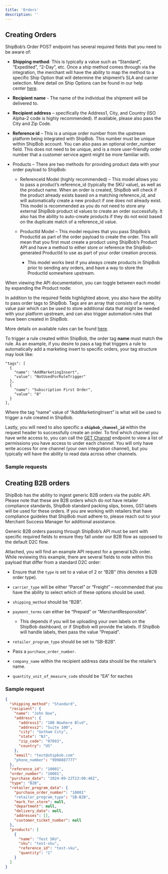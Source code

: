 ```yaml
---
title: 'Orders'
description: ''
---
```


## Creating Orders

ShipBob’s Order POST endpoint has several required fields that you need to be aware of:

* **Shipping method**: This is typically a value such as “Standard”, “Expedited”, “2-Day”, etc. Once a ship method comes through via the integration, the merchant will have the ability to map the method to a specific Ship Option that will determine the shipment’s SLA and carrier selection. More detail on Ship Options can be found in our help center [here](https://support.shipbob.com/s/article/Available-Ship-Options-and-Average-Carrier-Transit-Times-by-Country-of-Origin).

* **Recipient name** - The name of the individual the shipment will be delivered to.

* **Recipient address** – specifically the Address1, City, and Country (ISO Alpha-2 code is highly recommended). If available, please also pass the City and Zip Code.

* **Reference id** – This is a unique order number from the upstream platform being integrated with ShipBob. This number must be unique within ShipBob account.
  You can also pass an optional order\_number field. This does not need to be unique, and is a more user-friendly order number that a customer service agent might be more familiar with.

* Products – There are two methods for providing product data with your order payload to ShipBob:

  * ReferenceId Model (highly recommended) – This model allows you to pass a product’s reference\_id (typically the SKU value), as well as the product name. When an order is created, ShipBob will check if the product already exists based on a matching reference\_id, and will automatically create a new product if one does not already exist.
    This model is recommended as you do not need to store any external ShipBob product id values to create an order successfully. It also has the ability to auto-create products if they do not exist based on the duplicate match of a reference\_id value.

  * ProductId Model – This model requires that you pass ShipBob’s ProductId as part of the order payload to create the order. This will mean that you first must create a product using ShipBob’s Product API and have a method to either store or reference the ShipBob-generated ProductId to use as part of your order creation process.

    * This model works best if you always create products in ShipBob prior to sending any orders, and have a way to store the ProductId somewhere upstream.

When viewing the API documentation, you can toggle between each model by expanding the Product node:

In addition to the required fields highlighted above, you also have the ability to pass order tags to ShipBob. Tags are an array that consists of a name, value pair which can be used to store additional data that might be needed with your platform upstream, and can also trigger automation rules that have been created in ShipBob.

More details on available rules can be found [here](https://support.shipbob.com/s/article/Automation-Rules).

To trigger a rule created within ShipBob, the order tag **name** must match the rule. As an example, if you desire to pass a tag that triggers a rule to automatically add a marketing insert to specific orders, your tag structure may look like:

```
"tags": [
  {
    "name": "AddMarketingInsert",
    "value": "NotUsedForRuleTrigger"
  },
  {
    "name": "Subscription First Order",
    "value": "0"
  }
],
```

Where the tag “name” value of “AddMarketingInsert” is what will be used to trigger a rule created in ShipBob.

Lastly, you will need to also specific a **`shipbob_channel_id`** within the request header to successfully create an order. To find which channel you have write access to, you can call the [GET Channel](https://developer.shipbob.com/api-docs#tag/Channels/paths/~11.0~1channel/get) endpoint to view a list of permissions you have access to under each channel. You will only have write access for one channel (your own integration channel), but you typically will have the ability to read data across other channels.

### Sample requests

<AccordionGroup>
  <Accordion title="Create Order" defaultOpen={false}>

  </Accordion>

  <Accordion title="Create Order (with tags)" defaultOpen={false}>

  </Accordion>

  <Accordion title="Create order (specify fulfillment center)" defaultOpen={false}>

  </Accordion>
</AccordionGroup>

## Creating B2B orders

ShipBob has the ability to ingest generic B2B orders via the public API. Please note that these are B2B orders which do not have retailer compliance standards, ShipBob standard packing slips, boxes, GS1 labels will be used for these orders. If you are working with retailers that have compliance guideles that ShipBob must adhere to, please reach out to your Merchant Success Manager for additional assistance.

Generic B2B orders passing through ShipBob’s API must be sent with specific required fields to ensure they fall under our B2B flow as opposed to the default D2C flow.

Attached, you will find an example API request for a general b2b order. While reviewing this example, there are several fields to note within this payload that differ from a standard D2C order:

* Ensure that the `type` is set to a value of 2 or “B2B” (this denotes a B2B order type).

* `carrier_type` will be either “Parcel” or “Freight” – recommended that you have the ability to select which of these options should be used.

* `shipping_method` should be “B2B”.

* `payment_terms` can either be “Prepaid” or “MerchantResponsible”.

  * This depends if you will be uploading your own labels on the ShipBob dashboard, or if ShipBob will provide the labels. If ShipBob will handle labels, then pass the value “Prepaid”.

* `retailer_program_type` should be set to “SB-B2B”.

* Pass a `purchase_order_number`.

* `company_name` within the recipient address data should be the retailer’s name.

* `quantity_unit_of_measure_code` should be “EA” for eaches

### Sample request

```json Create B2B Order [expandable]
{
  "shipping_method": "Standard",
  "recipient": {
    "name": "John Doe",
    "address": {
      "address1": "100 Nowhere Blvd",
      "address2": "Suite 100",
      "city": "Gotham City",
      "state": "NJ",
      "zip_code": "07093",
      "country": "US"
    },
    "email": "test@shipbob.com"
    "phone_number": "9998887777"
  },
  "reference_id": "10001",
  "order_number": "10001",
  "purchase_date": "2024-09-22T23:00:48Z",
  "type": "B2B",
  "retailer_program_data": {
    "purchase_order_number": "10001"
    "retailer_program_type": "SB-B2B",
    "mark_for_store": null,
    "department": null,
    "delivery_date": null,
    "addresses": [],
    "customer_ticket_number": null
  },
  "products": [
    {
      "name": "Test SKU",
      "sku": "test-sku",
      "reference_id": "test-sku",
      "quantity": "1"
    }
  ]
}
```
